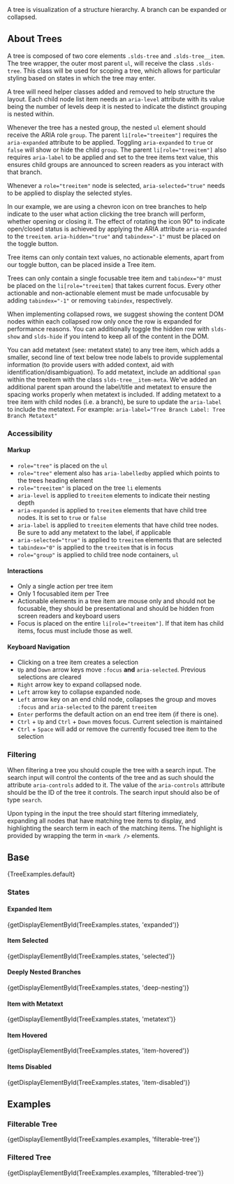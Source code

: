 
<div className="doc lead">
  A tree is visualization of a structure hierarchy. A branch can be expanded or collapsed.
</div>

## About Trees

A tree is composed of two core elements `.slds-tree` and `.slds-tree__item`. The tree wrapper, the outer most parent `ul`, will receive the class `.slds-tree`. This class will be used for scoping a tree, which allows for particular styling based on states in which the tree may enter.

A tree will need helper classes added and removed to help structure the layout. Each child node list item needs an `aria-level` attribute with its value being the number of levels deep it is nested to indicate the distinct grouping is nested within.

Whenever the tree has a nested group, the nested `ul` element should receive the ARIA role `group`. The parent `li[role="treeitem"]` requires the `aria-expanded` attribute to be applied. Toggling `aria-expanded` to `true` or `false` will show or hide the child `group`. The parent `li[role="treeitem"]` also requires `aria-label` to be applied and set to the tree items text value, this ensures child groups are announced to screen readers as you interact with that branch.

Whenever a `role="treeitem"` node is selected, `aria-selected="true"` needs to be applied to display the selected styles.

In our example, we are using a chevron icon on tree branches to help indicate to the user what action clicking the tree branch will perform, whether opening or closing it. The effect of rotating the icon 90° to indicate open/closed status is achieved by applying the ARIA attribute `aria-expanded` to the `treeitem`. `aria-hidden="true"` and `tabindex="-1"` must be placed on the toggle button.

Tree items can only contain text values, no actionable elements, apart from our toggle button, can be placed inside a Tree item.

Trees can only contain a single focusable tree item and `tabindex="0"` must be placed on the `li[role="treeitem]` that takes current focus. Every other actionable and non-actionable element must be made unfocusable by adding `tabindex="-1"` or removing `tabindex`, respectively.

When implementing collapsed rows, we suggest showing the content DOM nodes within each collapsed row only once the row is expanded for performance reasons. You can additionally toggle the hidden row with `slds-show` and `slds-hide` if you intend to keep all of the content in the DOM.

You can add metatext (see: metatext state) to any tree item, which adds a smaller, second line of text below tree node labels to provide supplemental information (to provide users with added context, aid with identification/disambiguation). To add metatext, include an additional `span` within the treeitem with the class `slds-tree__item-meta`. We've added an additional parent span around the label/title and metatext to ensure the spacing works properly when metatext is included. If adding metatext to a tree item with child nodes (i.e. a branch), be sure to update the `aria-label` to include the metatext. For example: `aria-label="Tree Branch Label: Tree Branch Metatext"`

### Accessibility

#### Markup

- `role="tree"` is placed on the `ul`
- `role="tree"` element also has `aria-labelledby` applied which points to the trees heading element
- `role="treeitem"` is placed on the tree `li` elements
- `aria-level` is applied to `treeitem` elements to indicate their nesting depth
- `aria-expanded` is applied to `treeitem` elements that have child tree nodes. It is set to `true` or `false`
- `aria-label` is applied to `treeitem` elements that have child tree nodes. Be sure to add any metatext to the label, if applicable
- `aria-selected="true"` is applied to `treeitem` elements that are selected
- `tabindex="0"` is applied to the `treeitem` that is in focus
- `role="group"` is applied to child tree node containers, `ul`

#### Interactions

- Only a single action per tree item
- Only 1 focusabled item per Tree
- Actionable elements in a tree item are mouse only and should not be focusable, they should be presentational and should be hidden from screen readers and keyboard users
- Focus is placed on the entire `li[role="treeitem"]`. If that item has child items, focus must include those as well.

#### Keyboard Navigation

- Clicking on a tree item creates a selection
- `Up` and `Down` arrow keys move `:focus` **and** `aria-selected`. Previous selections are cleared
- `Right` arrow key to expand collapsed node.
- `Left` arrow key to collapse expanded node.
- `Left` arrow key on an end child node, collapses the group and moves `:focus` and `aria-selected` to the parent `treeitem`
- `Enter` performs the default action on an end tree item (if there is one).
- `Ctrl` + `Up` and `Ctrl` + `Down` moves focus. Current selection is maintained
- `Ctrl` + `Space` will add or remove the currently focused tree item to the selection

### Filtering

When filtering a tree you should couple the tree with a search input. The search input will control the contents of the tree and as such should the attribute `aria-controls` added to it. The value of the `aria-controls` attribute should be the ID of the tree it controls. The search input should also be of type `search`.

Upon typing in the input the tree should start filtering immediately, expanding all nodes that have matching tree items to display, and highlighting the search term in each of the matching items. The highlight is provided by wrapping the term in `<mark />` elements.

## Base

<CodeView>
  {TreeExamples.default}
</CodeView>

### States

#### Expanded Item

<CodeView>
  {getDisplayElementById(TreeExamples.states, 'expanded')}
</CodeView>

#### Item Selected

<CodeView>
  {getDisplayElementById(TreeExamples.states, 'selected')}
</CodeView>

#### Deeply Nested Branches

<CodeView>
  {getDisplayElementById(TreeExamples.states, 'deep-nesting')}
</CodeView>

#### Item with Metatext

<CodeView>
  {getDisplayElementById(TreeExamples.states, 'metatext')}
</CodeView>

#### Item Hovered

<CodeView>
  {getDisplayElementById(TreeExamples.states, 'item-hovered')}
</CodeView>

#### Items Disabled

<CodeView>
  {getDisplayElementById(TreeExamples.states, 'item-disabled')}
</CodeView>

## Examples

### Filterable Tree

<CodeView>
  {getDisplayElementById(TreeExamples.examples, 'filterable-tree')}
</CodeView>

### Filtered Tree

<CodeView>
  {getDisplayElementById(TreeExamples.examples, 'filterabled-tree')}
</CodeView>
